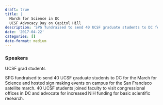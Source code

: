 ```yaml
---
draft: true 
title: |
  March for Science in DC
  UCSF Advocacy Day on Capitol Hill
description: 'SPG fundraised to send 40 UCSF graduate students to DC for the March for Science and hosted sign making events on campus for the San Francisco satellite march.'
date: '2017-04-22'
categories: []
date-format: medium 
---
```



### Speakers  
UCSF grad students

SPG fundraised to send 40 UCSF graduate students to DC for the March for Science and hosted sign making events on campus for the San Francisco satellite march. 40 UCSF students joined faculty to visit congressional offices in DC and advocate for increased NIH funding for basic scientific research.


